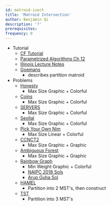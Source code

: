 ```yaml
---
id: matroid-isect
title: 'Matroid Intersection'
author: Benjamin Qi
description: '?'
prerequisites:
frequency: 0
---
```


- Tutorial
  - [CF Tutorial](https://codeforces.com/blog/entry/69287)
  - [Parametrized Algorithms Ch 12](http://parameterized-algorithms.mimuw.edu.pl/parameterized-algorithms.pdf)
  - [Illinois Lecture Notes](https://courses.engr.illinois.edu/cs598csc/sp2010/Lectures/Lecture17.pdf)
  - [Goemans](https://math.mit.edu/~goemans/18438F09/lec13.pdf)
    - describes partition matroid
- Problems
  - [Honesty](https://www.urionlinejudge.com.br/judge/en/problems/view/2128)
    - Max Size Graphic + Colorful
  - [Coins](https://www.spoj.com/problems/COIN/)
    - Max Size Graphic + Colorful
  - [SERVERS](https://www.codechef.com/problems/SERVERS)
    - Max Size Graphic + Colorful
  - [Seollal](https://codeforces.com/contest/1284/problem/G)
    - Max Size Graphic + Colorful
  - [Pick Your Own Nim](https://codeforces.com/gym/102156/problem/D)
    - Max Size Linear + Colorful
  - [CCNCT2](https://www.codechef.com/problems/CNNCT2)
    - Max Size Graphic + Graphic
  - [Ambiguous Forest](https://onlinejudge.org/index.php?option=com_onlinejudge&Itemid=8&page=show_problem&problem=3080)
    - Max Size Graphic + Graphic
  - [Rainbow Graph](https://open.kattis.com/problems/rainbowgraph)
    - Min Weight Graphic + Colorful
    - [NAIPC 2018 Sols](http://serjudging.vanb.org/?p=1165)
    - [Arup Guha Sol](http://www.cs.ucf.edu/~dmarino/progcontests/mysols/northamerica/2018/g.java)
  - [HAMEL](https://www.codechef.com/problems/HAMEL)
    - Partition into 2 MST's, then construct
  - [TST](https://dmoj.ca/problem/dmopc19c3p6)
    - Partition into 3 MST's
